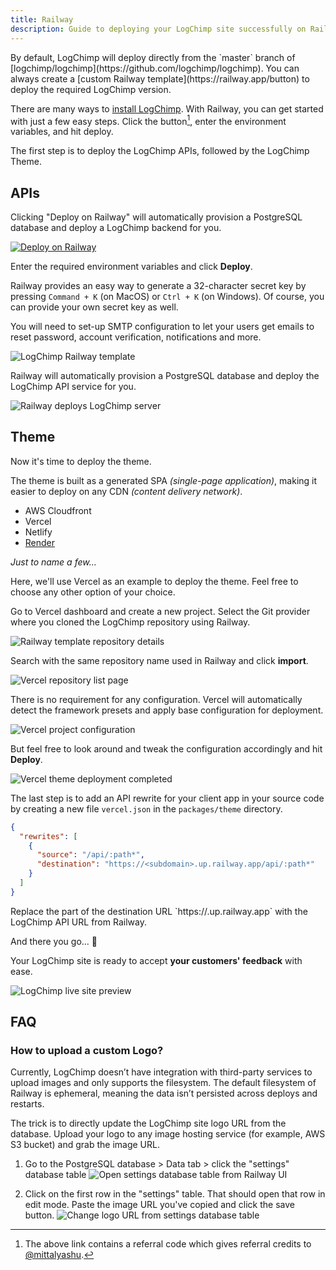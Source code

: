 ```yaml
---
title: Railway
description: Guide to deploying your LogChimp site successfully on Railway
---
```


<Alert type="warning">
  By default, LogChimp will deploy directly from the `master` branch of [logchimp/logchimp](https://github.com/logchimp/logchimp). You can always create a [custom Railway template](https://railway.app/button) to deploy the required LogChimp version.
</Alert>

There are many ways to [install LogChimp](/docs/install). With Railway, you can get started with just a few easy steps. Click the button[^1], enter the environment variables, and hit deploy.

The first step is to deploy the LogChimp APIs, followed by the LogChimp Theme.

## APIs

Clicking "Deploy on Railway" will automatically provision a PostgreSQL database and deploy a LogChimp backend for you.

[![Deploy on Railway](https://railway.app/button.svg)](https://railway.app/new/template/3Bm-Un?referralCode=mittalyashu)

Enter the required environment variables and click **Deploy**.

Railway provides an easy way to generate a 32-character secret key by pressing `Command + K` (on MacOS) or `Ctrl + K` (on Windows). Of course, you can provide your own secret key as well.

<Alert type="tip">
	You will need to set-up SMTP configuration to let your users get emails to reset password, account verification, notifications and more.
</Alert>

![LogChimp Railway template](/images/docs/install/railway/01_logchimp-railway-template.png)

Railway will automatically provision a PostgreSQL database and deploy the LogChimp API service for you.

![Railway deploys LogChimp server](/images/docs/install/railway/02_deploy-logchimp-service.png)

## Theme

Now it's time to deploy the theme.

The theme is built as a generated SPA _(single-page application)_, making it easier to deploy on any CDN _(content delivery network)_.

- AWS Cloudfront
- Vercel
- Netlify
- [Render](/docs/install/render)

_Just to name a few..._

Here, we'll use Vercel as an example to deploy the theme. Feel free to choose any other option of your choice.

Go to Vercel dashboard and create a new project. Select the Git provider where you cloned the LogChimp repository using Railway.

![Railway template repository details](/images/docs/install/railway/03_railway-template-repository-details.png)

Search with the same repository name used in Railway and click **import**.

![Vercel repository list page](/images/docs/install/railway/04_vercel-select-repository-to-deploy.png)

There is no requirement for any configuration. Vercel will automatically detect the framework presets and apply base configuration for deployment.

![Vercel project configuration](/images/docs/install/railway/05_vercel-project-configuration.png)

But feel free to look around and tweak the configuration accordingly and hit **Deploy**.

![Vercel theme deployment completed](/images/docs/install/railway/06_vercel-theme-deployment-completed.gif)

The last step is to add an API rewrite for your client app in your source code by creating a new file `vercel.json` in the `packages/theme` directory.

```json lines
{
  "rewrites": [
    {
      "source": "/api/:path*",
      "destination": "https://<subdomain>.up.railway.app/api/:path*"
    }
  ]
}
```

<Alert type="warning">
  Replace the part of the destination URL `https://<subdomain>.up.railway.app` with the LogChimp API URL from Railway.
</Alert>

And there you go... 🚄

Your LogChimp site is ready to accept **your customers' feedback** with ease.

![LogChimp live site preview](/images/docs/install/railway/07_logchimp-live-site-preview.png)

## FAQ

### How to upload a custom Logo?

Currently, LogChimp doesn’t have integration with third-party services to upload images and only supports the filesystem. The default filesystem of Railway is ephemeral, meaning the data isn’t persisted across deploys and restarts.

The trick is to directly update the LogChimp site logo URL from the database. Upload your logo to any image hosting service (for example, AWS S3 bucket) and grab the image URL.

1. Go to the PostgreSQL database > Data tab > click the "settings" database table
   ![Open settings database table from Railway UI](/images/docs/install/railway/settings-database-table.jpg)

2. Click on the first row in the "settings" table. That should open that row in edit mode.
   Paste the image URL you've copied and click the save button.
   ![Change logo URL from settings database table](/images/docs/install/railway/change-logo-url-from-database.jpg)

[^1]: The above link contains a referral code which gives referral credits to [@mittalyashu](https://github.com/mittalyashu).
